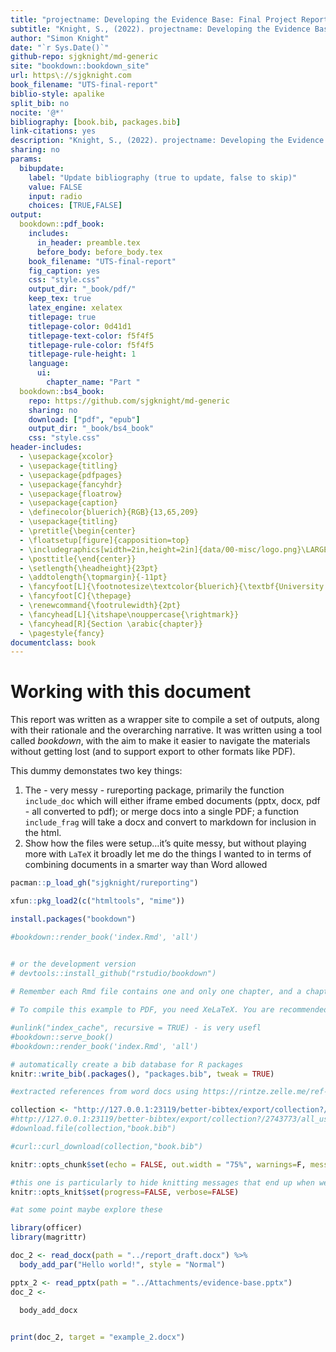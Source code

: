 ```yaml
--- 
title: "projectname: Developing the Evidence Base: Final Project Report \\ \\"
subtitle: "Knight, S., (2022). projectname: Developing the Evidence Base – Final Project Report. University of Technology Sydney."
author: "Simon Knight"
date: "`r Sys.Date()`"
github-repo: sjgknight/md-generic
site: "bookdown::bookdown_site"
url: https\://sjgknight.com
book_filename: "UTS-final-report"
biblio-style: apalike
split_bib: no
nocite: '@*'
bibliography: [book.bib, packages.bib]
link-citations: yes
description: "Knight, S., (2022). projectname: Developing the Evidence Base – Final Project Report. University of Technology Sydney."
sharing: no
params:
  bibupdate:
    label: "Update bibliography (true to update, false to skip)"
    value: FALSE
    input: radio
    choices: [TRUE,FALSE]
output:
  bookdown::pdf_book:
    includes:
      in_header: preamble.tex
      before_body: before_body.tex
    book_filename: "UTS-final-report"
    fig_caption: yes
    css: "style.css"
    output_dir: "_book/pdf/"
    keep_tex: true
    latex_engine: xelatex
    titlepage: true
    titlepage-color: 0d41d1
    titlepage-text-color: f5f4f5
    titlepage-rule-color: f5f4f5
    titlepage-rule-height: 1
    language:
      ui:
        chapter_name: "Part "
  bookdown::bs4_book:
    repo: https://github.com/sjgknight/md-generic
    sharing: no
    download: ["pdf", "epub"]
    output_dir: "_book/bs4_book"
    css: "style.css"
header-includes:
  - \usepackage{xcolor}
  - \usepackage{titling}
  - \usepackage{pdfpages}
  - \usepackage{fancyhdr}
  - \usepackage{floatrow}
  - \usepackage{caption}
  - \definecolor{bluerich}{RGB}{13,65,209}
  - \usepackage{titling}
  - \pretitle{\begin{center}
  - \floatsetup[figure]{capposition=top}
  - \includegraphics[width=2in,height=2in]{data/00-misc/logo.png}\LARGE\\}
  - \posttitle{\end{center}}
  - \setlength{\headheight}{23pt}
  - \addtolength{\topmargin}{-11pt}
  - \fancyfoot[L]{\footnotesize\textcolor{bluerich}{\textbf{University of Technology Sydney} \\ Centre for Research on Education in a Digital Society (CREDS) \\ TD School}}
  - \fancyfoot[C]{\thepage}
  - \renewcommand{\footrulewidth}{2pt}
  - \fancyhead[L]{\itshape\nouppercase{\rightmark}}
  - \fancyhead[R]{Section \arabic{chapter}}
  - \pagestyle{fancy}
documentclass: book
---
```


# Working with this document

This report was written as a wrapper site to compile a set of outputs, along with their rationale and the overarching narrative. It was written using a tool called *bookdown*, with the aim to make it easier to navigate the materials without getting lost (and to support export to other formats like PDF). 

This dummy demonstates two key things:

1. The - very messy - rureporting package, primarily the function `include_doc` which will either iframe embed documents (pptx, docx, pdf - all converted to pdf); or merge docs into a single PDF; a function `include_frag` will take a docx and convert to markdown for inclusion in the html. 
2. Show how the files were setup...it's quite messy, but without playing more with `LaTeX` it broadly let me do the things I wanted to in terms of combining documents in a smarter way than Word allowed


```r
pacman::p_load_gh("sjgknight/rureporting")

xfun::pkg_load2(c("htmltools", "mime"))

```


```r
install.packages("bookdown")

#bookdown::render_book('index.Rmd', 'all')


# or the development version
# devtools::install_github("rstudio/bookdown")
 
# Remember each Rmd file contains one and only one chapter, and a chapter is defined by the first-level heading `#`.

# To compile this example to PDF, you need XeLaTeX. You are recommended to install TinyTeX (which includes XeLaTeX): <https://yihui.name/tinytex/>.

#unlink("index_cache", recursive = TRUE) - is very usefl
#bookdown::serve_book()
#bookdown::render_book('index.Rmd', 'all')

```

```r

# automatically create a bib database for R packages
knitr::write_bib(.packages(), "packages.bib", tweak = TRUE) 

#extracted references from word docs using https://rintze.zelle.me/ref-extractor/ 

collection <- "http://127.0.0.1:23119/better-bibtex/export/collection?/2743773/9Q2H88RP.bibtex"
#http://127.0.0.1:23119/better-bibtex/export/collection?/2743773/all_used.bibtex
#download.file(collection,"book.bib")

#curl::curl_download(collection,"book.bib")

```


```r

knitr::opts_chunk$set(echo = FALSE, out.width = "75%", warnings=F, message=F)

#this one is particularly to hide knitting messages that end up when we include the html fragments. I believe adding quiet = TRUE to render may also work 
knitr::opts_knit$set(progress=FALSE, verbose=FALSE)

```


<!-- Add anchors to # headings using `{#label}` after them, e.g., we can reference Chapter \@ref(intro). 

Reference a figure by its code chunk label with the `fig:` prefix, e.g., see Figure \@ref(fig:nice-fig). Similarly, you can reference tables generated from `knitr::kable()`, e.g., see Table \@ref(tab:nice-tab).

```r
par(mar = c(4, 4, .1, .1))
plot(pressure, type = 'b', pch = 19)
```
 
You can write citations, too. For example, we are using the **bookdown** package [@R-bookdown] in this sample book, which was built on top of R Markdown and **knitr** [@xie2015].
 -->

```r
#at some point maybe explore these

library(officer)
library(magrittr)

doc_2 <- read_docx(path = "../report_draft.docx") %>% 
  body_add_par("Hello world!", style = "Normal") 

pptx_2 <- read_pptx(path = "../Attachments/evidence-base.pptx") 
doc_2 <- 
  
  body_add_docx


print(doc_2, target = "example_2.docx")

```

